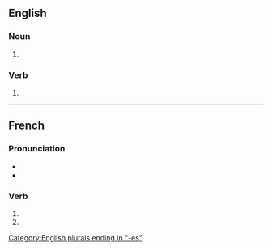 {{also|smashés}}

==English==

===Noun===
{{head|en|noun form}}

# {{plural of|en|smash}}

===Verb===
{{head|en|verb form}}

# {{en-third-person singular of|smash}}

[[Category:English plurals ending in "-es"]]

----

==French==

===Pronunciation===
* {{fr-IPA|pos=v}}
* {{homophones|fr|smashe|smashent}}

===Verb===
{{head|fr|verb form}}

# {{inflection of|fr|smasher||2|s|pres|indc}}
# {{inflection of|fr|smasher||2|s|pres|subj}}